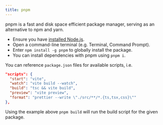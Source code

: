 ```yaml
---
title: pnpm
---
```


pnpm is a fast and disk space efficient package manager, serving as an alternative to npm and yarn.

- Ensure you have [installed Node.js](./nodejs).
- Open a command-line terminal (e.g. Terminal, Command Prompt).
- Enter `npm install -g pnpm` to globally install the package.
- You can install dependencies with pnpm using `pnpm i`.

You can reference `package.json` files for available scripts, i.e.

```json
"scripts": {
  "start": "vite",
  "watch": "vite build --watch",
  "build": "tsc && vite build",
  "preview": "vite preview",
  "format": "prettier --write \"./src/**/*.{ts,tsx,css}\""
},
```

Using the example above `pnpm build` will run the build script for the given package.
